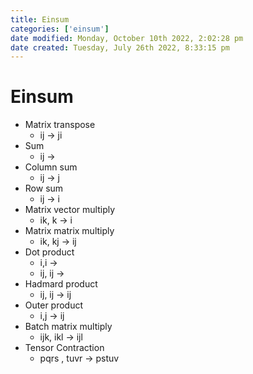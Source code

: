 ```yaml
---
title: Einsum
categories: ['einsum']
date modified: Monday, October 10th 2022, 2:02:28 pm
date created: Tuesday, July 26th 2022, 8:33:15 pm
---
```


# Einsum
- Matrix transpose
	- ij -> ji
- Sum
	- ij ->
- Column sum
	- ij -> j
- Row sum
	- ij -> i
- Matrix vector multiply
	- ik, k -> i
- Matrix matrix multiply
	- ik, kj -> ij
- Dot product
	- i,i ->
	- ij, ij ->
- Hadmard product
	- ij, ij -> ij
- Outer product
	- i,j -> ij
- Batch matrix multiply
	- ijk, ikl -> ijl
- Tensor Contraction
	- pqrs , tuvr -> pstuv



